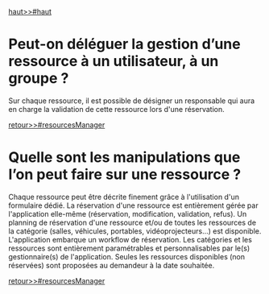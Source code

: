 [[haut>>#haut]]

= Peut-on déléguer la gestion d’une ressource à un utilisateur, à un groupe ? =

Sur chaque ressource, il est possible de désigner un responsable qui aura en charge la validation de cette ressource lors d'une réservation.

[[retour>>#resourcesManager]]

= Quelle sont les manipulations que l’on peut faire sur une ressource ? =

Chaque ressource peut être décrite finement grâce à l'utilisation d'un formulaire dédié. 
La réservation d'une ressource est entièrement gérée par l'application elle-même (réservation, modification, validation, refus). 
Un planning de réservation d'une ressource et/ou de toutes les ressources de la catégorie (salles, véhicules, portables, vidéoprojecteurs...) est disponible. 
L'application embarque un workflow de réservation.
Les catégories et les ressources sont entièrement paramétrables et personnalisables par le(s) gestionnaire(s) de l'application.
Seules les ressources disponibles (non réservées) sont proposées au demandeur à la date souhaitée.

[[retour>>#resourcesManager]]